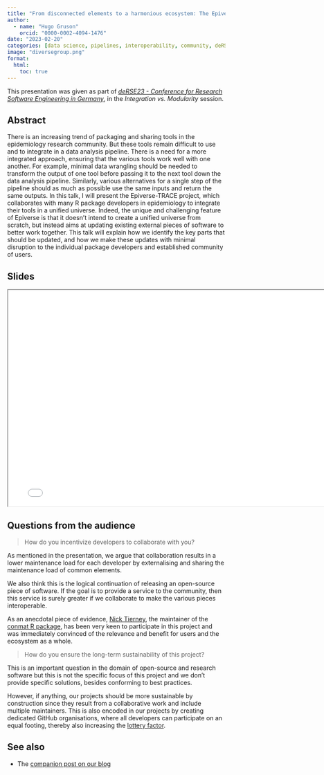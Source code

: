 ```yaml
---
title: "From disconnected elements to a harmonious ecosystem: The Epiverse-TRACE project"
author:
  - name: "Hugo Gruson"
    orcid: "0000-0002-4094-1476"
date: "2023-02-20"
categories: [data science, pipelines, interoperability, community, deRSE23]
image: "diversegroup.png"
format:
  html: 
    toc: true
---
```


This presentation was given as part of [*deRSE23 - Conference for Research Software Engineering in Germany*](https://de-rse23.sciencesconf.org/), in the *Integration vs. Modularity* session.

## Abstract

There is an increasing trend of packaging and sharing tools in the epidemiology
research community. But these tools remain difficult to use and to integrate in
a data analysis pipeline. There is a need for a more integrated approach,
ensuring that the various tools work well with one another. For example, minimal
data wrangling should be needed to transform the output of one tool before
passing it to the next tool down the data analysis pipeline. Similarly, various
alternatives for a single step of the pipeline should as much as possible use
the same inputs and return the same outputs. In this talk, I will present the
Epiverse-TRACE project, which collaborates with many R package developers in
epidemiology to integrate their tools in a unified universe. Indeed, the unique
and challenging feature of Epiverse is that it doesn’t intend to create a
unified universe from scratch, but instead aims at updating existing external
pieces of software to better work together. This talk will explain how we
identify the key parts that should be updated, and how we make these updates
with minimal disruption to the individual package developers and established
community of users.

## Slides

```{=html}
<iframe width="780" height="500" src="Gruson-Hugo-Epiverse-TRACE.pdf" title="deRSE23 slides"></iframe>
```

## Questions from the audience

> How do you incentivize developers to collaborate with you?

As mentioned in the presentation, we argue that collaboration results in a lower maintenance load for each developer by externalising and sharing the maintenance load of common elements.

We also think this is the logical continuation of releasing an open-source piece of software. If the goal is to provide a service to the community, then this service is surely greater if we collaborate to make the various pieces interoperable.

As an anecdotal piece of evidence, [Nick Tierney](https://njtierney.github.io/Bio/), the maintainer of the [conmat R package](https://njtierney.github.io/conmat/), has been very keen to participate in this project and was immediately convinced of the relevance and benefit for users and the ecosystem as a whole.

> How do you ensure the long-term sustainability of this project?

This is an important question in the domain of open-source and research software but this is not the specific focus of this project and we don't provide specific solutions, besides conforming to best practices.

However, if anything, our projects should be more sustainable by construction since they result from a collaborative work and include multiple maintainers. This is also encoded in our projects by creating dedicated GitHub organisations, where all developers can participate on an equal footing, thereby also increasing the [lottery factor](https://en.wikipedia.org/wiki/Bus_factor).

## See also

- The [companion post on our blog](../../posts/s3-generic)


